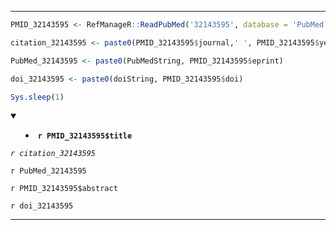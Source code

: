

---

```r

PMID_32143595 <- RefManageR::ReadPubMed('32143595', database = 'PubMed')

citation_32143595 <- paste0(PMID_32143595$journal,' ', PMID_32143595$year, ' ', PMID_32143595$month,';', PMID_32143595$volume,'(', PMID_32143595$number,'):', PMID_32143595$pages)

PubMed_32143595 <- paste0(PubMedString, PMID_32143595$eprint)

doi_32143595 <- paste0(doiString, PMID_32143595$doi)

Sys.sleep(1)

```

<details open> <summary>
- **`r PMID_32143595$title`**
</summary> 

*`r citation_32143595`*

`r PubMed_32143595`

`r PMID_32143595$abstract`

`r doi_32143595`

</details>

---


